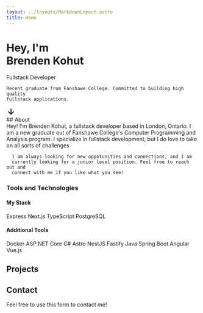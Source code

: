 ```yaml
---
layout: ../layouts/MarkdownLayout.astro
title: Home
---
```



<div
  class="flex min-h-[calc(100vh-56px)] flex-col justify-center xl:min-h-screen"
>
  <h1>
    <span>Hey, I'm</span>
    <br />
    <span>Brenden Kohut</span>
  </h1>

Fullstack Developer

    Recent graduate from Fanshawe College. Committed to building high quality
    fullstack applications.

<a class="mt-20 flex justify-center transition-transform duration-200 hover:scale-125 hover:cursor-pointer">
  <svg
    class="fill-black dark:fill-white"
    xmlns="http://www.w3.org/2000/svg"
    height="24px"
    viewBox="0 -960 960 960"
    width="24px"
  >
    <path d="M440-800v487L216-537l-56 57 320 320 320-320-56-57-224 224v-487h-80Z"></path>
  </svg>
</a>

</div>
  ## About
  
  <section id="story" class="flex flex-col gap-4">
      Hey! I'm Brenden Kohut, a fullstack developer based in London, Ontario. I
      am a new graduate out of Fanshawe College's Computer Programming and
      Analysis program. I specialize in fullstack development, but I do love to
      take on all sorts of challenges

      I am always looking for new oppotunities and connections, and I am
      currently looking for a junior level position. Feel free to reach out and
      connect with me if you like what you see!

  </section>

### Tools and Technologies

#### My Stack

<div class="flex flex-wrap justify-center gap-4">
  <SkillTag>Express</SkillTag>
  <SkillTag>Next.js</SkillTag>
  <SkillTag>TypeScript</SkillTag>
  <SkillTag>PostgreSQL</SkillTag>
</div>

#### Additional Tools

<div class="flex flex-wrap justify-center gap-4">
  <SkillTag>Docker</SkillTag>
  <SkillTag>ASP.NET Core</SkillTag>
  <SkillTag>C#</SkillTag>
  <SkillTag>Astro</SkillTag>
  <SkillTag>NestJS</SkillTag>
  <SkillTag>Fastify</SkillTag>
  <SkillTag>Java</SkillTag>
  <SkillTag>Spring Boot</SkillTag>
  <SkillTag>Angular</SkillTag>
  <SkillTag>Vue.js</SkillTag>
</div>

## Projects

<div class="my-8 flex flex-wrap gap-8">
  <ProjectContainer
    title="Cacatua"
    description="A capstone project for my Managing Software Projects class. It is an
        open source Discord like desktop application, geared towards project
        management."
    reference="/projects/cacatua/"
    imageSrc={cacatuaImg}
    imageAlt="Main screen of Cacatua application"
    eager={true}
  />
  <ProjectContainer
    title="Ascnd GG"
    description="A competitve Esports service, for hosting and competing in Esports events. Users can create
        teams, host leagues, tournaments and other events for multiple game
        titles."
    reference="/projects/ascnd-gg/"
    imageSrc={ascndGGSignInImg}
    imageAlt="Home page of Ascnd GG website"
    eager={true}
  />
  <ProjectContainer
    title="Template Company Website"
    description="An open source personal project that anyone can build off of. It
        contains a few templated pages, a blog using Sanity and a contact form
        which can be made functional."
    reference="/projects/template-company-website/"
    imageSrc={templateCompanySiteImg}
    imageAlt="Home page of template company website"
    eager={true}
  />
</div>

<CallToAction reference="projects/" text="More Projects" />

## Contact

Feel free to use this form to contact me!

<ContactForm />
